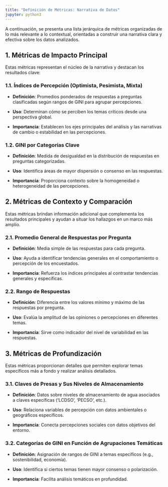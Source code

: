 ```yaml
---
title: "Definición de Métricas: Narrativa de Datos"
jupyter: python3
---
```


A continuación, se presenta una lista jerárquica de métricas organizadas de lo más relevante a lo contextual, orientadas a construir una narrativa clara y efectiva sobre los datos analizados.

## **1. Métricas de Impacto Principal**

Estas métricas representan el núcleo de la narrativa y destacan los resultados clave:

### **1.1. Índices de Percepción (Optimista, Pesimista, Mixta)**

-   **Definición**: Promedios ponderados de respuestas a preguntas clasificadas según rangos de GINI para agrupar percepciones.

-   **Uso**: Determinan cómo se perciben los temas críticos desde una perspectiva global.

-   **Importancia**: Establecen los ejes principales del análisis y las narrativas de cambio o estabilidad en las percepciones.

### **1.2. GINI por Categorías Clave**

-   **Definición**: Medida de desigualdad en la distribución de respuestas en preguntas categorizadas.

-   **Uso**: Identifica áreas de mayor dispersión o consenso en las respuestas.

-   **Importancia**: Proporciona contexto sobre la homogeneidad o heterogeneidad de las percepciones.

## **2. Métricas de Contexto y Comparación**

Estas métricas brindan información adicional que complementa los resultados principales y ayudan a situar los hallazgos en un marco más amplio.

### **2.1. Promedio General de Respuestas por Pregunta**

-   **Definición**: Media simple de las respuestas para cada pregunta.

-   **Uso**: Ayuda a identificar tendencias generales en el comportamiento o percepción de los encuestados.

-   **Importancia**: Refuerza los índices principales al contrastar tendencias generales y específicas.

### **2.2. Rango de Respuestas**

-   **Definición**: Diferencia entre los valores mínimo y máximo de las respuestas por pregunta.

-   **Uso**: Evalúa la amplitud de las opiniones o percepciones en diferentes temas.

-   **Importancia**: Sirve como indicador del nivel de variabilidad en las respuestas.

## **3. Métricas de Profundización**

Estas métricas proporcionan detalles que permiten explorar temas específicos más a fondo y realizar análisis detallados.

### **3.1. Claves de Presas y Sus Niveles de Almacenamiento**

-   **Definición**: Datos sobre niveles de almacenamiento de agua asociados a claves específicas ('LCDSO', 'PECSO', etc.).

-   **Uso**: Relaciona variables de percepción con datos ambientales o geográficos específicos.

-   **Importancia**: Conecta percepciones sociales con datos objetivos del entorno.

### **3.2. Categorías de GINI en Función de Agrupaciones Temáticas**

-   **Definición**: Asignación de rangos de GINI a temas específicos (e.g., sostenibilidad, economía).

-   **Uso**: Identifica si ciertos temas tienen mayor consenso o polarización.

-   **Importancia**: Facilita análisis temáticos en profundidad.
